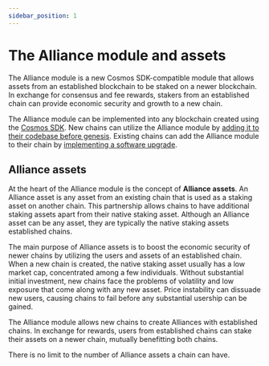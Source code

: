 ```yaml
---
sidebar_position: 1
---
```


# The Alliance module and assets

The Alliance module is a new Cosmos SDK-compatible module that allows assets from an established blockchain to be staked on a newer blockchain. In exchange for consensus and fee rewards, stakers from an established chain can provide economic security and growth to a new chain.

The Alliance module can be implemented into any blockchain created using the [Cosmos SDK](https://github.com/cosmos/cosmos-sdk). New chains can utilize the Alliance module by [adding it to their codebase before genesis](../guides/get-started.mdx). Existing chains can add the Alliance module to their chain by [implementing a software upgrade](https://docs.cosmos.network/main/modules/gov#software-upgrade).

## Alliance assets

At the heart of the Alliance module is the concept of **Alliance assets**. An Alliance asset is any asset from an existing chain that is used as a staking asset on another chain. This partnership allows chains to have additional staking assets apart from their native staking asset. Although an Alliance asset can be any asset, they are typically the native staking assets established chains.

The main purpose of Alliance assets is to boost the economic security of newer chains by utilizing the users and assets of an established chain. When a new chain is created, the native staking asset usually has a low market cap, concentrated among a few individuals. Without substantial initial investment, new chains face the problems of volatility and low exposure that come along with any new asset. Price instability can dissuade new users, causing chains to fail before any substantial usership can be gained.

The Alliance module allows new chains to create Alliances with established chains. In exchange for rewards, users from established chains can stake their assets on a newer chain, mutually benefitting both chains.

There is no limit to the number of Alliance assets a chain can have.
